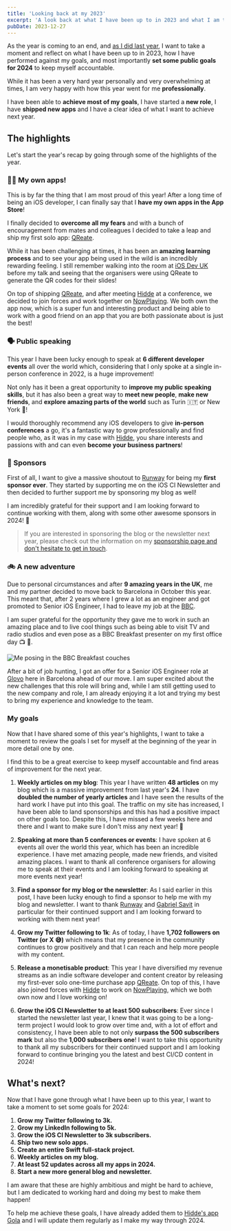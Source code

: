 ```yaml
---
title: 'Looking back at my 2023'
excerpt: 'A look back at what I have been up to in 2023 and what I am trying to achieve in 2024.'
pubDate: 2023-12-27
---
```


As the year is coming to an end, and [as I did last year](https://www.polpiella.dev/looking-back-at-my-2022), I want to take a moment and reflect on what I have been up to in 2023, how I have performed against my goals, and most importantly **set some public goals for 2024** to keep myself accountable.

While it has been a very hard year personally and very overwhelming at times, I am very happy with how this year went for me **professionally**.

I have been able to **achieve most of my goals**, I have started a **new role**, I have **shipped new apps** and I have a clear idea of what I want to achieve next year.

## The highlights

Let's start the year's recap by going through some of the highlights of the year.

### 🙋‍♂️ My own apps!

This is by far the thing that I am most proud of this year! After a long time of being an iOS developer, I can finally say that I **have my own apps in the App Store**!

I finally decided to **overcome all my fears** and with a bunch of encouragement from mates and colleagues I decided to take a leap and ship my first solo app: [QReate](https://www.getqreate.app/).

While it has been challenging at times, it has been an **amazing learning process** and to see your app being used in the wild is an incredibly rewarding feeling. I still remember walking into the room at [iOS Dev UK](https://www.iosdevuk.com/) before my talk and seeing that the organisers were using QReate to generate the QR codes for their slides!

On top of shipping [QReate](https://www.getqreate.app/), and after meeting [Hidde](https://twitter.com/hiddevdploeg) at a conference, we decided to join forces and work together on [NowPlaying](https://nowplaying.page/). We both own the app now, which is a super fun and interesting product and being able to work with a good friend on an app that you are both passionate about is just the best!

### 🗣️ Public speaking

This year I have been lucky enough to speak at **6 different developer events** all over the world which, considering that I only spoke at a single in-person conference in 2022, is a huge improvement!

Not only has it been a great opportunity to **improve my public speaking skills**, but it has also been a great way to **meet new people**, **make new friends**, and **explore amazing parts of the world** such as Turin 🇮🇹 or New York 🗽!

I would thoroughly recommend any iOS developers to give **in-person conferences** a go, it's a fantastic way to grow professionally and find people who, as it was in my case with [Hidde](https://twitter.com/hiddevdploeg), you share interests and passions with and can even **become your business partners**!

### 🙏 Sponsors

First of all, I want to give a massive shoutout to [Runway](https://twitter.com/RunwayTeam) for being my **first sponsor ever**. They started by supporting me on the iOS CI Newsletter and then decided to further support me by sponsoring my blog as well!

I am incredibly grateful for their support and I am looking forward to continue working with them, along with some other awesome sponsors in 2024! 👀

> If you are interested in sponsoring the blog or the newsletter next year, please check out the information on my [sponsorship page and don't hesitate to get in touch](https://www.polpiella.dev/sponsor).

### 🚲 A new adventure

Due to personal circumstances and after **9 amazing years in the UK**, me and my partner decided to move back to Barcelona in October this year. This meant that, after 2 years where I grew a lot as an engineer and got promoted to Senior iOS Engineer, I had to leave my job at the [BBC](https://www.bbc.com/).

I am super grateful for the opportunity they gave me to work in such an amazing place and to live cool things such as being able to visit TV and radio studios and even pose as a BBC Breakfast presenter on my first office day 📺 🎥.

![Me posing in the BBC Breakfast couches](/assets/posts/looking-back-at-2023/bbc.webp)

After a bit of job hunting, I got an offer for a Senior iOS Engineer role at [Glovo](https://glovoapp.com/es/en/barcelona/) here in Barcelona ahead of our move. I am super excited about the new challenges that this role will bring and, while I am still getting used to the new company and role, I am already enjoying it a lot and trying my best to bring my experience and knowledge to the team.

### My goals

Now that I have shared some of this year's highlights, I want to take a moment to review the goals I set for myself at the beginning of the year in more detail one by one.

I find this to be a great exercise to keep myself accountable and find areas of improvement for the next year.

1. **Weekly articles on my blog**: This year I have written **48 articles** on my blog which is a massive improvement from last year's **24**. I have **doubled the number of yearly articles** and I have seen the results of the hard work I have put into this goal. The traffic on my site has increased, I have been able to land sponsorships and this has had a positive impact on other goals too. Despite this, I have missed a few weeks here and there and I want to make sure I don't miss any next year! 💪

2. **Speaking at more than 5 conferences or events**: I have spoken at 6 events all over the world this year, which has been an incredible experience. I have met amazing people, made new friends, and visited amazing places. I want to thank all conference organisers for allowing me to speak at their events and I am looking forward to speaking at more events next year!

3. **Find a sponsor for my blog or the newsletter**: As I said earlier in this post, I have been lucky enough to find a sponsor to help me with my blog and newsletter. I want to thank [Runway](https://twitter.com/RunwayTeam) and [Gabriel Savit](https://twitter.com/GabrielSavit) in particular for their continued support and I am looking forward to working with them next year!

4. **Grow my Twitter following to 1k**: As of today, I have **1,702 followers on Twitter (or X 😅)** which means that my presence in the community continues to grow positively and that I can reach and help more people with my content.

5. **Release a monetisable product**: This year I have diversified my revenue streams as an indie software developer and content creator by releasing my first-ever solo one-time purchase app [QReate](https://www.getqreate.app/). On top of this, I have also joined forces with [Hidde](https://twitter.com/hiddevdploeg) to work on [NowPlaying](https://nowplaying.page/), which we both own now and I love working on!

6. **Grow the iOS CI Newsletter to at least 500 subscribers**: Ever since I started the newsletter last year, I knew that it was going to be a long-term project I would look to grow over time and, with a lot of effort and consistency, I have been able to not only **surpass the 500 subscribers mark** but also the **1,000 subscribers one**! I want to take this opportunity to thank all my subscribers for their continued support and I am looking forward to continue bringing you the latest and best CI/CD content in 2024!

## What's next?

Now that I have gone through what I have been up to this year, I want to take a moment to set some goals for 2024:

1. **Grow my Twitter following to 3k.**
2. **Grow my LinkedIn following to 5k.**
3. **Grow the iOS CI Newsletter to 3k subscribers.**
4. **Ship two new solo apps.**
5. **Create an entire Swift full-stack project.**
6. **Weekly articles on my blog.**
7. **At least 52 updates across all my apps in 2024.**
8. **Start a new more general blog and newsletter.**

I am aware that these are highly ambitious and might be hard to achieve, but I am dedicated to working hard and doing my best to make them happen!

To help me achieve these goals, I have already added them to [Hidde's app Gola](https://apps.apple.com/us/app/gola-goal-tracker/id1661833753) and I will update them regularly as I make my way through 2024.
